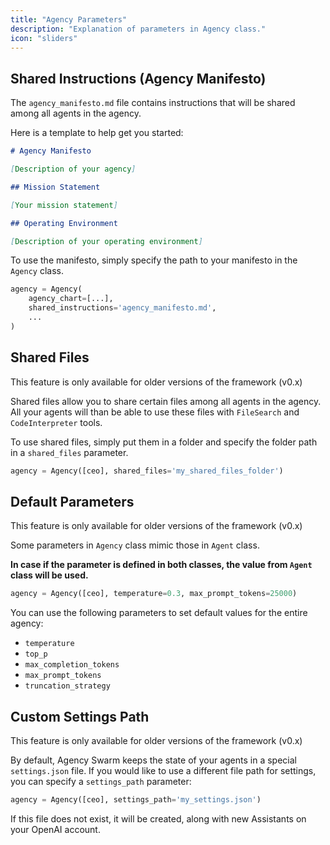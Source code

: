 ```yaml
---
title: "Agency Parameters"
description: "Explanation of parameters in Agency class."
icon: "sliders"
---
```


## Shared Instructions (Agency Manifesto)

The `agency_manifesto.md` file contains instructions that will be shared among all agents in the agency.

Here is a template to help get you started:

```markdown
# Agency Manifesto

[Description of your agency]

## Mission Statement

[Your mission statement]

## Operating Environment

[Description of your operating environment]
```

To use the manifesto, simply specify the path to your manifesto in the `Agency` class.

```python
agency = Agency(
    agency_chart=[...],
    shared_instructions='agency_manifesto.md',
    ...
)
```

## Shared Files
<Warning>
This feature is only available for older versions of the framework (v0.x)
</Warning>

Shared files allow you to share certain files among all agents in the agency. All your agents will than be able to use these files with `FileSearch` and `CodeInterpreter` tools.

To use shared files, simply put them in a folder and specify the folder path in a `shared_files` parameter.

```python
agency = Agency([ceo], shared_files='my_shared_files_folder')
```

## Default Parameters
<Warning>
This feature is only available for older versions of the framework (v0.x)
</Warning>

Some parameters in `Agency` class mimic those in `Agent` class.

**In case if the parameter is defined in both classes, the value from `Agent` class will be used.**

```python
agency = Agency([ceo], temperature=0.3, max_prompt_tokens=25000)
```

You can use the following parameters to set default values for the entire agency:

- `temperature`
- `top_p`
- `max_completion_tokens`
- `max_prompt_tokens`
- `truncation_strategy`

## Custom Settings Path
<Warning>
This feature is only available for older versions of the framework (v0.x)
</Warning>

By default, Agency Swarm keeps the state of your agents in a special `settings.json` file. If you would like to use a different file path for settings, you can specify a `settings_path` parameter:

```python
agency = Agency([ceo], settings_path='my_settings.json')
```

If this file does not exist, it will be created, along with new Assistants on your OpenAI account.
